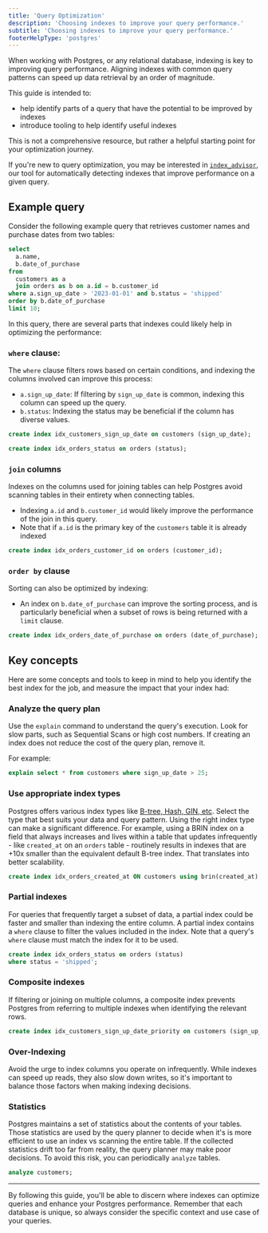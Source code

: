 ```yaml
---
title: 'Query Optimization'
description: 'Choosing indexes to improve your query performance.'
subtitle: 'Choosing indexes to improve your query performance.'
footerHelpType: 'postgres'
---
```


When working with Postgres, or any relational database, indexing is key to improving query performance. Aligning indexes with common query patterns can speed up data retrieval by an order of magnitude.

This guide is intended to:

- help identify parts of a query that have the potential to be improved by indexes
- introduce tooling to help identify useful indexes

This is not a comprehensive resource, but rather a helpful starting point for your optimization journey.

If you're new to query optimization, you may be interested in [`index_advisor`](/docs/guides/database/extensions/index_advisor), our tool for automatically detecting indexes that improve performance on a given query.

## Example query

Consider the following example query that retrieves customer names and purchase dates from two tables:

```sql
select
  a.name,
  b.date_of_purchase
from
  customers as a
  join orders as b on a.id = b.customer_id
where a.sign_up_date > '2023-01-01' and b.status = 'shipped'
order by b.date_of_purchase
limit 10;
```

In this query, there are several parts that indexes could likely help in optimizing the performance:

### `where` clause:

The `where` clause filters rows based on certain conditions, and indexing the columns involved can improve this process:

- `a.sign_up_date`: If filtering by `sign_up_date` is common, indexing this column can speed up the query.
- `b.status`: Indexing the status may be beneficial if the column has diverse values.

```sql
create index idx_customers_sign_up_date on customers (sign_up_date);

create index idx_orders_status on orders (status);
```

### `join` columns

Indexes on the columns used for joining tables can help Postgres avoid scanning tables in their entirety when connecting tables.

- Indexing `a.id` and `b.customer_id` would likely improve the performance of the join in this query.
- Note that if `a.id` is the primary key of the `customers` table it is already indexed

```sql
create index idx_orders_customer_id on orders (customer_id);
```

### `order by` clause

Sorting can also be optimized by indexing:

- An index on `b.date_of_purchase` can improve the sorting process, and is particularly beneficial when a subset of rows is being returned with a `limit` clause.

```sql
create index idx_orders_date_of_purchase on orders (date_of_purchase);
```

## Key concepts

Here are some concepts and tools to keep in mind to help you identify the best index for the job, and measure the impact that your index had:

### Analyze the query plan

Use the `explain` command to understand the query's execution. Look for slow parts, such as Sequential Scans or high cost numbers. If creating an index does not reduce the cost of the query plan, remove it.

For example:

```sql
explain select * from customers where sign_up_date > 25;
```

### Use appropriate index types

Postgres offers various index types like [B-tree, Hash, GIN, etc](https://www.postgresql.org/docs/current/indexes-types.html). Select the type that best suits your data and query pattern. Using the right index type can make a significant difference. For example, using a BRIN index on a field that always increases and lives within a table that updates infrequently - like `created_at` on an `orders` table - routinely results in indexes that are +10x smaller than the equivalent default B-tree index. That translates into better scalability.

```sql
create index idx_orders_created_at ON customers using brin(created_at);
```

### Partial indexes

For queries that frequently target a subset of data, a partial index could be faster and smaller than indexing the entire column. A partial index contains a `where` clause to filter the values included in the index. Note that a query's `where` clause must match the index for it to be used.

```sql
create index idx_orders_status on orders (status)
where status = 'shipped';
```

### Composite indexes

If filtering or joining on multiple columns, a composite index prevents Postgres from referring to multiple indexes when identifying the relevant rows.

```sql
create index idx_customers_sign_up_date_priority on customers (sign_up_date, priority);
```

### Over-Indexing

Avoid the urge to index columns you operate on infrequently. While indexes can speed up reads, they also slow down writes, so it's important to balance those factors when making indexing decisions.

### Statistics

Postgres maintains a set of statistics about the contents of your tables. Those statistics are used by the query planner to decide when it's is more efficient to use an index vs scanning the entire table. If the collected statistics drift too far from reality, the query planner may make poor decisions. To avoid this risk, you can periodically `analyze` tables.

```sql
analyze customers;
```

---

By following this guide, you'll be able to discern where indexes can optimize queries and enhance your Postgres performance. Remember that each database is unique, so always consider the specific context and use case of your queries.
